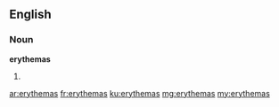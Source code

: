 ==English==

===Noun===
'''erythemas'''

# {{plural of|erythema}}

[[ar:erythemas]]
[[fr:erythemas]]
[[ku:erythemas]]
[[mg:erythemas]]
[[my:erythemas]]
